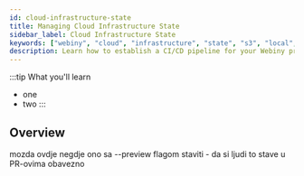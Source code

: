 ```yaml
---
id: cloud-infrastructure-state
title: Managing Cloud Infrastructure State
sidebar_label: Cloud Infrastructure State
keywords: ["webiny", "cloud", "infrastructure", "state", "s3", "local", "pulumi"]
description: Learn how to establish a CI/CD pipeline for your Webiny project.
---
```

:::tip What you'll learn
- one
- two
:::

## Overview

mozda ovdje negdje ono sa --preview flagom staviti - da si ljudi to stave u PR-ovima obavezno
